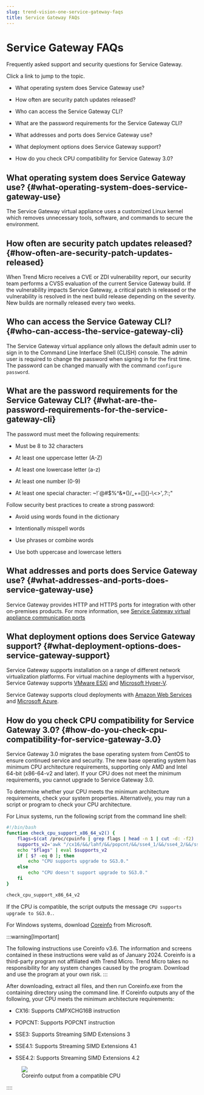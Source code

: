 ```yaml
---
slug: trend-vision-one-service-gateway-faqs
title: Service Gateway FAQs
---
```

# Service Gateway FAQs

Frequently asked support and security questions for Service Gateway.

Click a link to jump to the topic.

- What operating system does Service Gateway use?

- How often are security patch updates released?

- Who can access the Service Gateway CLI?

- What are the password requirements for the Service Gateway CLI?

- What addresses and ports does Service Gateway use?

- What deployment options does Service Gateway support?

- How do you check CPU compatibility for Service Gateway 3.0?

## What operating system does Service Gateway use? {#what-operating-system-does-service-gateway-use}

The Service Gateway virtual appliance uses a customized Linux kernel which removes unnecessary tools, software, and commands to secure the environment.

## How often are security patch updates released? {#how-often-are-security-patch-updates-released}

When Trend Micro receives a CVE or ZDI vulnerability report, our security team performs a CVSS evaluation of the current Service Gateway build. If the vulnerability impacts Service Gateway, a critical patch is released or the vulnerability is resolved in the next build release depending on the severity. New builds are normally released every two weeks.

## Who can access the Service Gateway CLI? {#who-can-access-the-service-gateway-cli}

The Service Gateway virtual appliance only allows the default admin user to sign in to the Command Line Interface Shell (CLISH) console. The admin user is required to change the password when signing in for the first time. The password can be changed manually with the command `configure password`.

## What are the password requirements for the Service Gateway CLI? {#what-are-the-password-requirements-for-the-service-gateway-cli}

The password must meet the following requirements:

- Must be 8 to 32 characters

- At least one uppercase letter (A-Z)

- At least one lowercase letter (a-z)

- At least one number (0-9)

- At least one special character: ~!\`@#$%^&\*()/\_+=\[\]{}-\\\<\>',.?:;"

Follow security best practices to create a strong password:

- Avoid using words found in the dictionary

- Intentionally misspell words

- Use phrases or combine words

- Use both uppercase and lowercase letters

## What addresses and ports does Service Gateway use? {#what-addresses-and-ports-does-service-gateway-use}

Service Gateway provides HTTP and HTTPS ports for integration with other on-premises products. For more information, see [Service Gateway virtual appliance communication ports](sg-ports-used.mdx)

## What deployment options does Service Gateway support? {#what-deployment-options-does-service-gateway-support}

Service Gateway supports installation on a range of different network virtualization platforms. For virtual machine deployments with a hypervisor, Service Gateway supports [VMware ESXi](sg-virtual-app-vmware-esxi.mdx) and [Microsoft Hyper-V](deploy-virtual-appliance-ms-hyper-v.mdx).

Service Gateway supports cloud deployments with [Amazon Web Services](deploy-service-gateway-aws.mdx) and [Microsoft Azure](service-gateway-azure.mdx).

## How do you check CPU compatibility for Service Gateway 3.0? {#how-do-you-check-cpu-compatibility-for-service-gateway-3.0}

Service Gateway 3.0 migrates the base operating system from CentOS to ensure continued service and security. The new base operating system has minimum CPU architecture requirements, supporting only AMD and Intel 64-bit (x86-64-v2 and later). If your CPU does not meet the minimum requirements, you cannot upgrade to Service Gateway 3.0.

To determine whether your CPU meets the minimum architecture requirements, check your system properties. Alternatively, you may run a script or program to check your CPU architecture.

For Linux systems, run the following script from the command line shell:

```bash
#!/bin/bash
function check_cpu_support_x86_64_v2() {
    flags=$(cat /proc/cpuinfo | grep flags | head -n 1 | cut -d: -f2)
    supports_v2='awk "/cx16/&&/lahf/&&/popcnt/&&/sse4_1/&&/sse4_2/&&/ssse3/ {found=1} END {exit !found}"'
    echo "$flags" | eval $supports_v2
    if [ $? -eq 0 ]; then
        echo "CPU supports upgrade to SG3.0."
    else
        echo "CPU doesn't support upgrade to SG3.0."
    fi
}

check_cpu_support_x86_64_v2
```

If the CPU is compatible, the script outputs the message `CPU supports upgrade to SG3.0.`.

For Windows systems, download [Coreinfo](https://learn.microsoft.com/en-us/sysinternals/downloads/coreinfo) from Microsoft.

:::warning[Important]

The following instructions use Coreinfo v3.6. The information and screens contained in these instructions were valid as of January 2024. Coreinfo is a third-party program not affiliated with Trend Micro. Trend Micro takes no responsibility for any system changes caused by the program. Download and use the program at your own risk.
:::

After downloading, extract all files, and then run Coreinfo.exe from the containing directory using the command line. If Coreinfo outputs any of the following, your CPU meets the minimum architecture requirements:

- CX16: Supports CMPXCHG16B instruction

- POPCNT: Supports POPCNT instruction

- SSE3: Supports Streaming SIMD Extensions 3

- SSE4.1: Supports Streaming SIMD Extensions 4.1

- SSE4.2: Supports Streaming SIMD Extensions 4.2

<figure>
<img src="./images/Coreinfo_CPU_check=GUID-024523af-ff5f-4dce-a8d5-83e1fca562c1.webp" />
<figcaption>Coreinfo output from a compatible CPU</figcaption>
</figure>
::::
